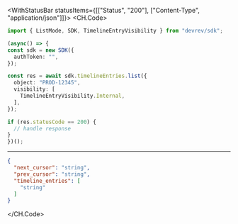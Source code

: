 

<WithStatusBar statusItems={[["Status", "200"], ["Content-Type", "application/json"]]}>
  <CH.Code>
  ```typescript List.ts
  import { ListMode, SDK, TimelineEntryVisibility } from "devrev/sdk";

(async() => {
  const sdk = new SDK({
    authToken: "",
  });

  const res = await sdk.timelineEntries.list({
    object: "PROD-12345",
    visibility: [
      TimelineEntryVisibility.Internal,
    ],
  });

  if (res.statusCode == 200) {
    // handle response
  }
})();
  ```
  ---

  ```json Example Response
  {
    "next_cursor": "string",
    "prev_cursor": "string",
    "timeline_entries": [
      "string"
    ]
  }
  ```
  </CH.Code>
</WithStatusBar>
